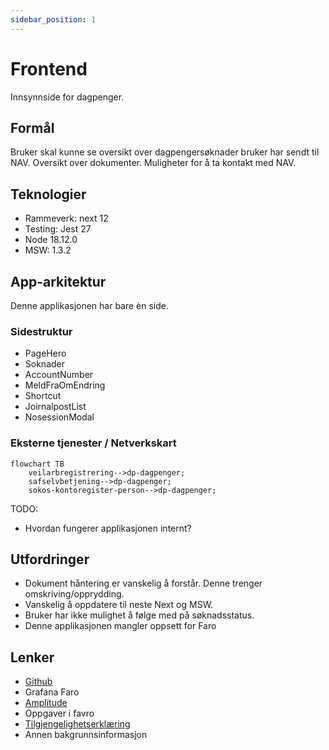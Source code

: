 ```yaml
---
sidebar_position: 1
---
```


# Frontend

Innsynnside for dagpenger.

## Formål

Bruker skal kunne se oversikt over dagpengersøknader bruker har sendt til NAV. Oversikt over dokumenter. Muligheter for å ta kontakt med NAV.

## Teknologier

- Rammeverk: next 12
- Testing: Jest 27
- Node 18.12.0
- MSW: 1.3.2

## App-arkitektur

Denne applikasjonen har bare èn side.

### Sidestruktur

- PageHero
- Soknader
- AccountNumber
- MeldFraOmEndring
- Shortcut
- JoirnalpostList
- NosessionModal

### Eksterne tjenester / Netverkskart

```mermaid
flowchart TB
    veilarbregistrering-->dp-dagpenger;
    safselvbetjening-->dp-dagpenger;
    sokos-kontoregister-person-->dp-dagpenger;
```

TODO:

- Hvordan fungerer applikasjonen internt?

## Utfordringer

- Dokument håntering er vanskelig å forstår. Denne trenger omskriving/opprydding.
- Vanskelig å oppdatere til neste Next og MSW.
- Bruker har ikke mulighet å følge med på søknadsstatus.
- Denne applikasjonen mangler oppsett for Faro

## Lenker

- [Github](https://github.com/navikt/dp-dagpenger)
- Grafana Faro
- [Amplitude](https://app.eu.amplitude.com/analytics/nav/dashboard/5z4xqqz)
- Oppgaver i favro
- [Tilgjengelighetserklæring](https://a11y-statement.nav.no/reports/1b32d0fd-983b-44f2-8f64-6f1ae6760c64)
- Annen bakgrunnsinformasjon
